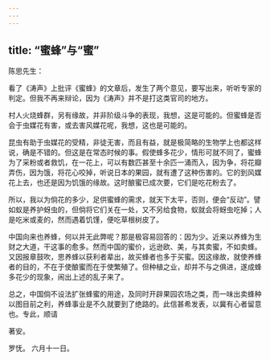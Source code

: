 ```yaml
---
---
---
```

title: “蜜蜂”与“蜜”
---



陈思先生：

看了《涛声》上批评《蜜蜂》的文章后，发生了两个意见，要写出来，听听专家的判定。但我不再来辩论，因为《涛声》并不是打这类官司的地方。

村人火烧蜂群，另有缘故，并非阶级斗争的表现，我想，这是可能的。但蜜蜂是否会于虫媒花有害，或去害风媒花呢，我想，这也是可能的。

昆虫有助于虫媒花的受精，非徒无害，而且有益，就是极简略的生物学上也都这样说，确是不错的。但这是在常态时候的事。假使蜂多花少，情形可就不同了，蜜蜂为了采粉或者救饥，在一花上，可以有数匹甚至十余匹一涌而入，因为争，将花瓣弄伤，因为饿，将花心咬掉，听说日本的果园，就有遭了这种伤害的。它的到风媒花上去，也还是因为饥饿的缘故。这时酿蜜已成次要，它们是吃花粉去了。

所以，我以为倘花的多少，足供蜜蜂的需求，就天下太平，否则，便会“反动”。譬如蚁是养护蚜虫的，但倘将它们关在一处，又不另给食物，蚁就会将蚜虫吃掉；人是吃米或麦的，然而遇着饥馑，便吃草根树皮了。

中国向来也养蜂，何以并无此弊呢？那是极容易回答的：因为少。近来以养蜂为生财之大道，干这事的愈多。然而中国的蜜价，远逊欧、美，与其卖蜜，不如卖蜂。又因报章鼓吹，思养蜂以获利者辈出，故买蜂者也多于买蜜。因这缘故，就使养蜂者的目的，不在于使酿蜜而在于使繁殖了。但种植之业，却并不与之俱进，遂成蜂多花少的现象，闹出上述的乱子来了。

总之，中国倘不设法扩张蜂蜜的用途，及同时开辟果园农场之类，而一味出卖蜂种以图目前之利，养蜂事业是不久就要到了绝路的。此信甚希发表，以冀有心者留意也。专此，顺请

著安。

罗怃。 六月十一日。
